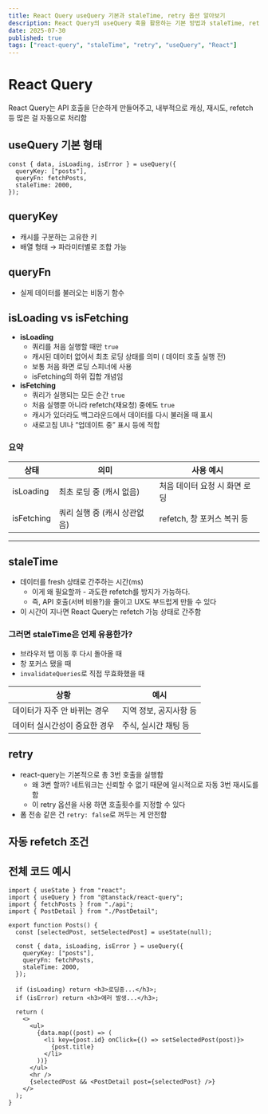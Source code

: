 ```yaml
---
title: React Query useQuery 기본과 staleTime, retry 옵션 알아보기
description: React Query의 useQuery 훅을 활용하는 기본 방법과 staleTime, retry 옵션에 대해 실습 코드로 학습함.
date: 2025-07-30
published: true
tags: ["react-query", "staleTime", "retry", "useQuery", "React"]
---
```


# React Query

React Query는 API 호출을 단순하게 만들어주고, 내부적으로 캐싱, 재시도, refetch 등 많은 걸 자동으로 처리함

## useQuery 기본 형태

```tsx
const { data, isLoading, isError } = useQuery({
  queryKey: ["posts"],
  queryFn: fetchPosts,
  staleTime: 2000,
});
```

## queryKey

- 캐시를 구분하는 고유한 키
- 배열 형태 → 파라미터별로 조합 가능

## queryFn

- 실제 데이터를 불러오는 비동기 함수

## isLoading vs isFetching

- **isLoading**
  - 쿼리를 처음 실행할 때만 `true`
  - 캐시된 데이터 없어서 최초 로딩 상태를 의미 ( 데이터 호출 실행 전)
  - 보통 처음 화면 로딩 스피너에 사용
  - isFetching의 하위 집합 개념임
- **isFetching**
  - 쿼리가 실행되는 모든 순간 `true`
  - 처음 실행뿐 아니라 refetch(재요청) 중에도 `true`
  - 캐시가 있더라도 백그라운드에서 데이터를 다시 불러올 때 표시
  - 새로고침 UI나 “업데이트 중” 표시 등에 적합

### 요약

| 상태       | 의미                         | 사용 예시                     |
| ---------- | ---------------------------- | ----------------------------- |
| isLoading  | 최초 로딩 중 (캐시 없음)     | 처음 데이터 요청 시 화면 로딩 |
| isFetching | 쿼리 실행 중 (캐시 상관없음) | refetch, 창 포커스 복귀 등    |

---

## staleTime

- 데이터를 fresh 상태로 간주하는 시간(ms)
  - 이게 왜 필요할까 - 과도한 refetch를 방지가 가능하다.
  - 즉, API 호출(서버 비용?)을 줄이고 UX도 부드럽게 만들 수 있다
- 이 시간이 지나면 React Query는 refetch 가능 상태로 간주함

### 그러면 staleTime은 언제 유용한가?

- 브라우저 탭 이동 후 다시 돌아올 때
- 창 포커스 됐을 때
- `invalidateQueries`로 직접 무효화했을 때

| 상황                          | 예시                   |
| ----------------------------- | ---------------------- |
| 데이터가 자주 안 바뀌는 경우  | 지역 정보, 공지사항 등 |
| 데이터 실시간성이 중요한 경우 | 주식, 실시간 채팅 등   |

## retry

- react-query는 기본적으로 총 3번 호출을 실행함
  - 왜 3번 할까? 네트워크는 신뢰할 수 없기 때문에 일시적으로 자동 3번 재시도를 함
  - 이 retry 옵션을 사용 하면 호출횟수를 지정할 수 있다
- 폼 전송 같은 건 `retry: false`로 꺼두는 게 안전함

## 자동 refetch 조건

## 전체 코드 예시

```tsx
import { useState } from "react";
import { useQuery } from "@tanstack/react-query";
import { fetchPosts } from "./api";
import { PostDetail } from "./PostDetail";

export function Posts() {
  const [selectedPost, setSelectedPost] = useState(null);

  const { data, isLoading, isError } = useQuery({
    queryKey: ["posts"],
    queryFn: fetchPosts,
    staleTime: 2000,
  });

  if (isLoading) return <h3>로딩중...</h3>;
  if (isError) return <h3>에러 발생...</h3>;

  return (
    <>
      <ul>
        {data.map((post) => (
          <li key={post.id} onClick={() => setSelectedPost(post)}>
            {post.title}
          </li>
        ))}
      </ul>
      <hr />
      {selectedPost && <PostDetail post={selectedPost} />}
    </>
  );
}
```
